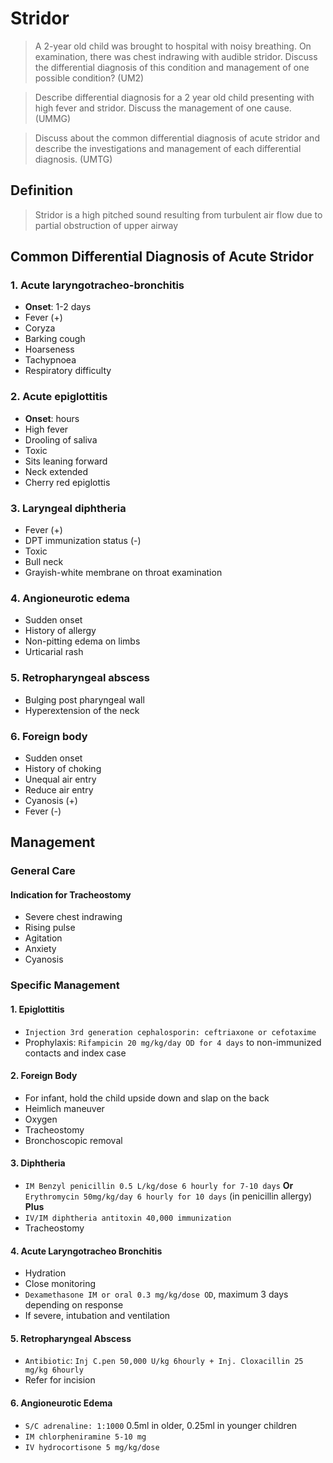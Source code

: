 # Stridor

> A 2-year old child was brought to hospital with noisy breathing. On examination, there was chest indrawing with audible stridor. Discuss the differential diagnosis of this condition and management of one possible condition? (UM2)

> Describe differential diagnosis for a 2 year old child presenting with high fever and stridor. Discuss the management of one cause. (UMMG)

> Discuss about the common differential diagnosis of acute stridor and describe the investigations and management of each differential diagnosis. (UMTG)

## Definition

> Stridor is a high pitched sound resulting from turbulent air flow due to partial obstruction of upper airway

## Common Differential Diagnosis of Acute Stridor

### 1. Acute laryngotracheo-bronchitis

- **Onset**: 1-2 days
- Fever (+)
- Coryza
- Barking cough
- Hoarseness
- Tachypnoea
- Respiratory difficulty

### 2. Acute epiglottitis

- **Onset**: hours
- High fever
- Drooling of saliva
- Toxic
- Sits leaning forward
- Neck extended
- Cherry red epiglottis

### 3. Laryngeal diphtheria

- Fever (+)
- DPT immunization status (-)
- Toxic
- Bull neck
- Grayish-white membrane on throat examination

### 4. Angioneurotic edema

- Sudden onset
- History of allergy
- Non-pitting edema on limbs
- Urticarial rash

### 5. Retropharyngeal abscess

- Bulging post pharyngeal wall
- Hyperextension of the neck

### 6. Foreign body

- Sudden onset
- History of choking
- Unequal air entry
- Reduce air entry
- Cyanosis (+)
- Fever (-)

## Management

### General Care

#### Indication for Tracheostomy


<Callout emoji=''>

- Severe chest indrawing
- Rising pulse
- Agitation
- Anxiety
- Cyanosis

</Callout>

### Specific Management

#### 1. Epiglottitis

- `Injection 3rd generation cephalosporin: ceftriaxone or cefotaxime`
- Prophylaxis: `Rifampicin 20 mg/kg/day OD for 4 days` to non-immunized contacts and index case

#### 2. Foreign Body

- For infant, hold the child upside down and slap on the back
- Heimlich maneuver
- Oxygen
- Tracheostomy
- Bronchoscopic removal

#### 3. Diphtheria

- `IM Benzyl penicillin 0.5 L/kg/dose 6 hourly for 7-10 days` **Or** `Erythromycin 50mg/kg/day 6 hourly for 10 days` (in penicillin allergy) **Plus**
- `IV/IM diphtheria antitoxin 40,000 immunization`
- Tracheostomy

#### 4. Acute Laryngotracheo Bronchitis

- Hydration
- Close monitoring
- `Dexamethasone IM or oral 0.3 mg/kg/dose OD`, maximum 3 days depending on response
- If severe, intubation and ventilation

#### 5. Retropharyngeal Abscess

- `Antibiotic`: `Inj C.pen 50,000 U/kg 6hourly + Inj. Cloxacillin 25 mg/kg 6hourly`
- Refer for incision

#### 6. Angioneurotic Edema

- `S/C adrenaline: 1:1000` 0.5ml in older, 0.25ml in younger children
- `IM chlorpheniramine 5-10 mg`
- `IV hydrocortisone 5 mg/kg/dose`
